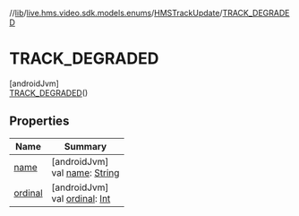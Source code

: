 //[lib](../../../../index)/[live.hms.video.sdk.models.enums](../../index)/[HMSTrackUpdate](../index)/[TRACK_DEGRADED](index)

# TRACK_DEGRADED

[androidJvm]\
[TRACK_DEGRADED](index)()

## Properties

| Name               | Summary                                                                                                              |
| ------------------ | -------------------------------------------------------------------------------------------------------------------- |
| [name](name)       | [androidJvm]<br />val [name](name): [String](https://kotlinlang.org/api/latest/jvm/stdlib/kotlin/-string/index.html) |
| [ordinal](ordinal) | [androidJvm]<br />val [ordinal](ordinal): [Int](https://kotlinlang.org/api/latest/jvm/stdlib/kotlin/-int/index.html) |
